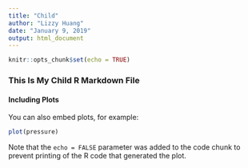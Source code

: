---
title: "Child"
author: "Lizzy Huang"
date: "January 9, 2019"
output: html_document
---

```{r child-setup, include=FALSE}
knitr::opts_chunk$set(echo = TRUE)
```

### This Is My Child R Markdown File


####  Including Plots

You can also embed plots, for example:

```{r pressure, echo=FALSE}
plot(pressure)
```

Note that the `echo = FALSE` parameter was added to the code chunk to prevent printing of the R code that generated the plot.
